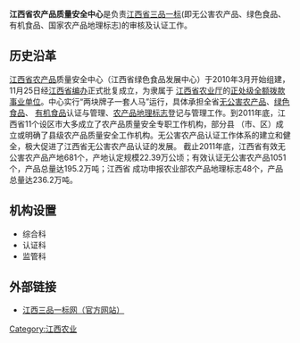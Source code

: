 {{Infobox PRCG
|机构名称=江西省农产品质量安全中心
|标志1=Red star.svg
|标志1说明=[[s:国务院关于国家行政机关和企业事业单位社会团体印章管理的规定|1999年规定]]：[[印章|印章]][[直径|直径]]4.2厘米，中央刊[[五角星|五角星]]，由[[江西省人民政府|江西省人民政府]]制发。
|职位1=主任
|人员1=[[邱水平|邱水平]]
|职位2=副主任
|人员2=[[熊晨|熊晨]] [[万文根|万文根]]
|人数2=12
|成立时间=2010年3月
|上级机构=[[江西省农业厅|江西省农业厅]]
|机构类型=[[江西省农业厅直属机构|江西省农业厅直属机构]]
|行政级别=正县处级
|前身=
|地址1=[[江西省|江西省]][[南昌市|南昌市]][[文教路|文教路]]359号
|网站=江西三品一标网
|网址=http://gfac.greenfood.org.cn/sites/jx/
}}

'''江西省农产品质量安全中心'''是负责[[江西省|江西省]][[三品一标|三品一标]](即无公害农产品、绿色食品、有机食品、国家农产品地理标志)的审核及认证工作。

==历史沿革==
[[江西省|江西省]][[农产品|农产品]]质量安全中心（江西省绿色食品发展中心）于2010年3月开始组建，11月25日经[[江西省编办|江西省编办]]正式批复成立，为隶属于
[[江西省农业厅|江西省农业厅]]的[[正处级|正处级]][[全额拨款事业单位|全额拨款事业单位]]。中心实行“两块牌子一套人马”运行，具体承担全省[[无公害农产品|无公害农产品]]、[[绿色食品|绿色食品]]、
[[有机食品|有机食品]]认证与管理、[[农产品地理标志|农产品地理标志]]登记与管理工作。到2011年底，江西省11个设区市大多成立了农产品质量安全专职工作机构，部分县
（市、区）成立或明确了县级农产品质量安全工作机构。无公害农产品认证工作体系的建立和健全，极大促进了江西省无公害农产品认证的发展。
截止2011年底，江西省有效无公害农产品产地681个，产地认定规模22.39万公顷；有效认证无公害农产品1051个，产品总量达195.2万吨；江西省
成功申报农业部农产品地理标志48个，产品总量达236.2万吨。

==机构设置==
*综合科
*认证科
*监管科

==外部链接==
*[https://web.archive.org/web/20110802023514/http://gfac.greenfood.org.cn/sites/jx/ 江西三品一标网（官方网站）]

[[Category:江西农业|Category:江西农业]]